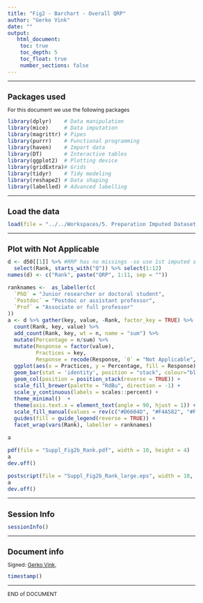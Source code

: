 ```yaml
---
title: "Fig2 - Barchart - Overall QRP"
author: "Gerko Vink"
date: ""
output: 
   html_document:
    toc: true
    toc_depth: 5
    toc_float: true
    number_sections: false
---
```


<style type="text/css">
  
body{ /* Normal  */
  font-size: 12px;
  }
td {  /* Table  */
  font-size: 12px;
}
h1.title {
  font-size: 18px;
  color: DarkBlue;
}
h1 { /* Header 1 */
  font-size: 18px;
}
h2 { /* Header 2 */
  font-size: 18px;
}
h3 { /* Header 3 */
  font-size: 18px;
}
code.r{ /* Code block */
  font-size: 12px;
}
pre { /* Code block - determines code spacing between lines */
  font-size: 14px;
}
</style>


---

# Packages used
For this document we use the following packages
```r
library(dplyr)    # Data manipulation
library(mice)     # Data imputation
library(magrittr) # Pipes
library(purrr)    # Functional programming
library(haven)    # Import data
library(DT)       # Interactive tables
library(ggplot2)  # Plotting device
library(gridExtra)# Grids
library(tidyr)    # Tidy modeling
library(reshape2) # Data shaping
library(labelled) # Advanced labelling
```

---

# Load the data
```r
load(file = "../../Workspaces/5. Preparation Imputed Datasets.Rdata")
```

---

# Plot with Not Applicable
```r
d <- d50[[1]] %>% #RRP has no missings -so use 1st imputed set
  select(Rank, starts_with("Q")) %>% select(1:12)
names(d) <- c("Rank", paste("QRP", 1:11, sep = ""))

ranknames <-  as_labeller(c(
  `PhD` = "Junior researcher or doctoral student",
  `Postdoc` = "Postdoc or assistant professor",
  `Prof` = "Associate or full professor"
))
a <- d %>% gather(key, value, -Rank, factor_key = TRUE) %>% 
  count(Rank, key, value) %>% 
  add_count(Rank, key, wt = n, name = "sum") %>% 
  mutate(Percentage = n/sum) %>% 
  mutate(Response = factor(value),
         Practices = key,
         Response = recode(Response, `0` = "Not Applicable", `1` = "1 Never", `7` = "7 Always")) %>% 
  ggplot(aes(x = Practices, y = Percentage, fill = Response)) +
  geom_bar(stat = 'identity', position = "stack", colour="black") +
  geom_col(position = position_stack(reverse = TRUE)) + 
  scale_fill_brewer(palette = "RdBu", direction = -1) +
  scale_y_continuous(labels = scales::percent) + 
  theme_minimal()  + 
  theme(axis.text.x = element_text(angle = 90, hjust = 1)) +
  scale_fill_manual(values = rev(c("#D6604D", "#F4A582", "#FDDBC7", "#D1E5F0", "#92C5DE", "#4393C3", "#2166AC", "grey50"))) + 
  guides(fill = guide_legend(reverse = TRUE)) + 
  facet_wrap(vars(Rank), labeller = ranknames) 

a

pdf(file = "Suppl_Fig2b_Rank.pdf", width = 10, height = 4)
a
dev.off()

postscript(file = "Suppl_Fig2b_Rank_large.eps", width = 10, height = 6)
a
dev.off()
```

---

# Session Info
```r
sessionInfo()
```

---

# Document info
Signed: 
[Gerko Vink](https://www.gerkovink.com), 

```r
timestamp()
```

---

END of DOCUMENT